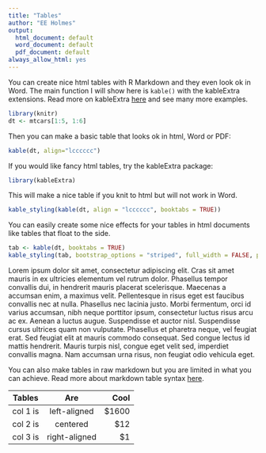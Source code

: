 ```yaml
---
title: "Tables"
author: "EE Holmes"
output:
  html_document: default
  word_document: default
  pdf_document: default
always_allow_html: yes
---
```


You can create nice html tables with R Markdown and they even look ok in Word.   The main function I will show here is `kable()` with the kableExtra extensions.  Read more on kableExtra [here](http://haozhu233.github.io/kableExtra/) and see many more examples.

```r
library(knitr)
dt <- mtcars[1:5, 1:6]
```

Then you can make a basic table that looks ok in html, Word or PDF:

```r
kable(dt, align="lcccccc")
```

If you would like fancy html tables, try the kableExtra package:

```r
library(kableExtra)
```

This will make a nice table if you knit to html but will not work in Word.

```r
kable_styling(kable(dt, align = "lcccccc", booktabs = TRUE))
```

You can easily create some nice effects for your tables in html documents like tables that float to the side.  

```r
tab <- kable(dt, booktabs = TRUE)
kable_styling(tab, bootstrap_options = "striped", full_width = FALSE, position = "float_right")
```

Lorem ipsum dolor sit amet, consectetur adipiscing elit. Cras sit amet mauris in ex ultricies elementum vel rutrum dolor. Phasellus tempor convallis dui, in hendrerit mauris placerat scelerisque. Maecenas a accumsan enim, a maximus velit. Pellentesque in risus eget est faucibus convallis nec at nulla. Phasellus nec lacinia justo. Morbi fermentum, orci id varius accumsan, nibh neque porttitor ipsum, consectetur luctus risus arcu ac ex. Aenean a luctus augue. Suspendisse et auctor nisl. Suspendisse cursus ultrices quam non vulputate. Phasellus et pharetra neque, vel feugiat erat. Sed feugiat elit at mauris commodo consequat. Sed congue lectus id mattis hendrerit. Mauris turpis nisl, congue eget velit sed, imperdiet convallis magna. Nam accumsan urna risus, non feugiat odio vehicula eget.


You can also make tables in raw markdown but you are limited in what you can achieve.  Read more about markdown table syntax [here](https://www.markdownguide.org/extended-syntax#tables).

| Tables   |      Are      |  Cool |
|----------|:-------------:|------:|
| col 1 is |  left-aligned | $1600 |
| col 2 is |    centered   |   $12 |
| col 3 is | right-aligned |    $1 |


